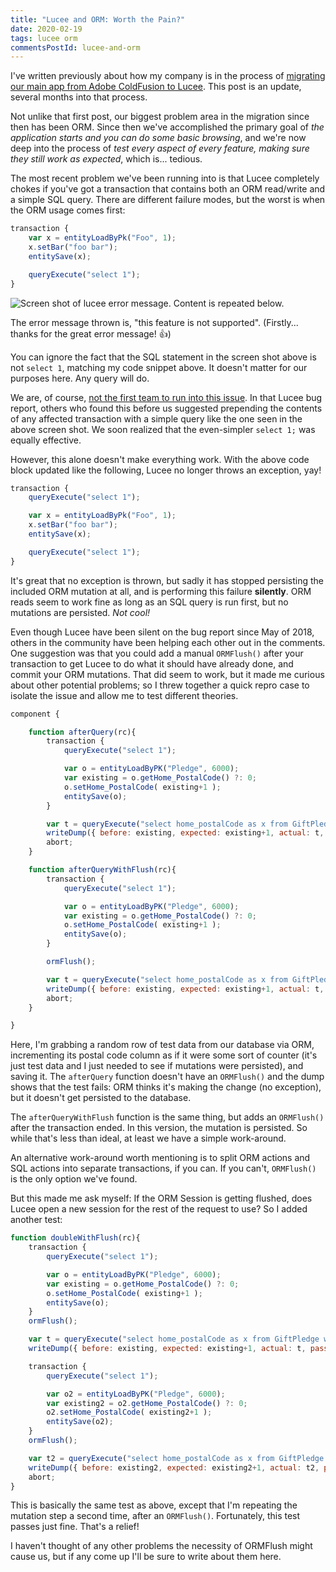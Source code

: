 ```yaml
---
title: "Lucee and ORM: Worth the Pain?"
date: 2020-02-19
tags: lucee orm
commentsPostId: lucee-and-orm
---
```


I've written previously about how my company is in the process of [migrating our main app from Adobe ColdFusion to Lucee](https://adamtuttle.codes/blog/2019/from-coldfusion-to-lucee/). This post is an update, several months into that process.

Not unlike that first post, our biggest problem area in the migration since then has been ORM. Since then we've accomplished the primary goal of _the application starts and you can do some basic browsing_, and we're now deep into the process of _test every aspect of every feature, making sure they still work as expected_, which is... tedious.

The most recent problem we've been running into is that Lucee completely chokes if you've got a transaction that contains both an ORM read/write and a simple SQL query. There are different failure modes, but the worst is when the ORM usage comes first:

```js
transaction {
	var x = entityLoadByPk("Foo", 1);
	x.setBar("foo bar");
	entitySave(x);

	queryExecute("select 1");
}
```

![Screen shot of lucee error message. Content is repeated below.](./images/lucee-orm-error.png)

The error message thrown is, "this feature is not supported". (Firstly... thanks for the great error message! 👍)

You can ignore the fact that the SQL statement in the screen shot above is not `select 1`, matching my code snippet above. It doesn't matter for our purposes here. Any query will do.

We are, of course, [not the first team to run into this issue](https://luceeserver.atlassian.net/browse/LDEV-1564). In that Lucee bug report, others who found this before us suggested prepending the contents of any affected transaction with a simple query like the one seen in the above screen shot. We soon realized that the even-simpler `select 1;` was equally effective.

However, this alone doesn't make everything work. With the above code block updated like the following, Lucee no longer throws an exception, yay!

```js
transaction {
	queryExecute("select 1");

	var x = entityLoadByPk("Foo", 1);
	x.setBar("foo bar");
	entitySave(x);

	queryExecute("select 1");
}
```

It's great that no exception is thrown, but sadly it has stopped persisting the included ORM mutation at all, and is performing this failure **silently**. ORM reads seem to work fine as long as an SQL query is run first, but no mutations are persisted. _Not cool!_

Even though Lucee have been silent on the bug report since May of 2018, others in the community have been helping each other out in the comments. One suggestion was that you could add a manual `ORMFlush()` after your transaction to get Lucee to do what it should have already done, and commit your ORM mutations. That did seem to work, but it made me curious about other potential problems; so I threw together a quick repro case to isolate the issue and allow me to test different theories.

```js
component {

	function afterQuery(rc){
		transaction {
			queryExecute("select 1");

			var o = entityLoadByPK("Pledge", 6000);
			var existing = o.getHome_PostalCode() ?: 0;
			o.setHome_PostalCode( existing+1 );
			entitySave(o);
		}

		var t = queryExecute("select home_postalCode as x from GiftPledge where pledgeId = 6000").x;
		writeDump({ before: existing, expected: existing+1, actual: t, pass: t == existing+1 });
		abort;
	}

	function afterQueryWithFlush(rc){
		transaction {
			queryExecute("select 1");

			var o = entityLoadByPK("Pledge", 6000);
			var existing = o.getHome_PostalCode() ?: 0;
			o.setHome_PostalCode( existing+1 );
			entitySave(o);
		}

		ormFlush();

		var t = queryExecute("select home_postalCode as x from GiftPledge where pledgeId = 6000").x;
		writeDump({ before: existing, expected: existing+1, actual: t, pass: t == existing+1 });
		abort;
	}

}
```

Here, I'm grabbing a random row of test data from our database via ORM, incrementing its postal code column as if it were some sort of counter (it's just test data and I just needed to see if mutations were persisted), and saving it. The `afterQuery` function doesn't have an `ORMFlush()` and the dump shows that the test fails: ORM thinks it's making the change (no exception), but it doesn't get persisted to the database.

The `afterQueryWithFlush` function is the same thing, but adds an `ORMFlush()` after the transaction ended. In this version, the mutation is persisted. So while that's less than ideal, at least we have a simple work-around.

An alternative work-around worth mentioning is to split ORM actions and SQL actions into separate transactions, if you can. If you can't, `ORMFlush()` is the only option we've found.

But this made me ask myself: If the ORM Session is getting flushed, does Lucee open a new session for the rest of the request to use? So I added another test:

```js
function doubleWithFlush(rc){
	transaction {
		queryExecute("select 1");

		var o = entityLoadByPK("Pledge", 6000);
		var existing = o.getHome_PostalCode() ?: 0;
		o.setHome_PostalCode( existing+1 );
		entitySave(o);
	}
	ormFlush();

	var t = queryExecute("select home_postalCode as x from GiftPledge where pledgeId = 6000").x;
	writeDump({ before: existing, expected: existing+1, actual: t, pass: t == existing+1 });

	transaction {
		queryExecute("select 1");

		var o2 = entityLoadByPK("Pledge", 6000);
		var existing2 = o2.getHome_PostalCode() ?: 0;
		o2.setHome_PostalCode( existing2+1 );
		entitySave(o2);
	}
	ormFlush();

	var t2 = queryExecute("select home_postalCode as x from GiftPledge where pledgeId = 6000").x;
	writeDump({ before: existing2, expected: existing2+1, actual: t2, pass: t2 == existing2+1 });
	abort;
}
```

This is basically the same test as above, except that I'm repeating the mutation step a second time, after an `ORMFlush()`. Fortunately, this test passes just fine. That's a relief!

I haven't thought of any other problems the necessity of ORMFlush might cause us, but if any come up I'll be sure to write about them here.
